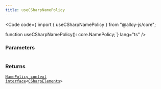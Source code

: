 ```yaml
---
title: useCSharpNamePolicy
---
```







<Code code={`import { useCSharpNamePolicy } from "@alloy-js/core";

function useCSharpNamePolicy(): core.NamePolicy<CSharpElements>;`} lang="ts" />

### Parameters

<table>
  
</table>



### Returns

<code><a href="../../../core/contexts/namepolicy/">NamePolicy context interface</a>&lt;<a href="../../types/csharpelements/">CSharpElements</a>></code>








